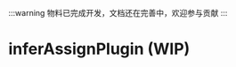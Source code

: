 
:::warning
物料已完成开发，文档还在完善中，欢迎参与贡献
:::

# inferAssignPlugin (WIP)

<SourceCode
  href="https://github.com/bytedance/flowgram.ai/tree/main/packages/materials/form-materials/src/form-plugins/infer-assign-plugin"
/>
